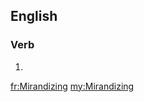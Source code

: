 ==English==

===Verb===
{{head|en|present participle}}

# {{present participle of|Mirandize|lang=en}}

[[fr:Mirandizing]]
[[my:Mirandizing]]